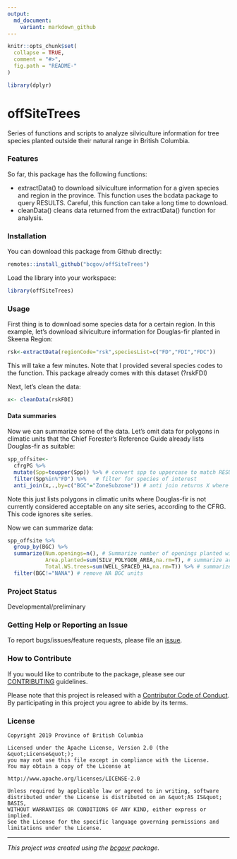 ```yaml
---
output:
  md_document:
    variant: markdown_github
---
```


```r
knitr::opts_chunk$set(
  collapse = TRUE,
  comment = "#>",
  fig.path = "README-"
)

library(dplyr)
```

<!-- Add a project state badge
See https://github.com/BCDevExchange/Our-Project-Docs/blob/master/discussion/projectstates.md
If you have bcgovr installed and you use RStudio, click the 'Insert BCDevex Badge' Addin. -->

# offSiteTrees

Series of functions and scripts to analyze silviculture information for tree species planted outside their natural range in British Columbia.

### Features
So far, this package has the following functions:

- extractData() to download silviculture information for a given species and region in the province.  This function uses the bcdata package to query RESULTS.  Careful, this function can take a long time to download.
- cleanData() cleans data returned from the extractData() function for analysis.

### Installation
You can download this package from Github directly:

```r
remotes::install_github("bcgov/offSiteTrees")
```

Load the library into your workspace:
```r
library(offSiteTrees)
```


### Usage

First thing is to download some species data for a certain region.  In this example, let's download silviculture information for Douglas-fir planted in Skeena Region:
```r
rsk<-extractData(regionCode="rsk",speciesList=c("FD","FDI","FDC"))
```

This will take a few minutes.  Note that I provided several species codes to the function.
This package already comes with this dataset (?rskFDI)

Next, let's clean the data:
```r
x<- cleanData(rskFDI)

```

#### Data summaries

Now we can summarize some of the data.  Let's omit data for polygons in climatic units that the Chief Forester's Reference Guide already lists Douglas-fir as suitable:

```r
spp_offsite<-
  cfrgPG %>%
  mutate(Spp=toupper(Spp)) %>% # convert spp to uppercase to match RESULTS
  filter(Spp%in%"FD") %>%   # filter for species of interest
  anti_join(x,.,by=c("BGC"="ZoneSubzone")) # anti join returns X where it is not listed in CFRG

```

Note this just lists polygons in climatic units where Douglas-fir is not currently considered acceptable on any site series, according to the CFRG.  This code ignores site series.

Now we can summarize data:
```r
spp_offsite %>% 
  group_by(BGC) %>% 
  summarize(Num.openings=n(), # Summarize number of openings planted with Fd
            Area.planted=sum(SILV_POLYGON_AREA,na.rm=T), # summarize area planted with Fd
            Total.WS.trees=sum(WELL_SPACED_HA,na.rm=T)) %>% # summarize total Fd well spaced
  filter(BGC!="NANA") # remove NA BGC units


```


### Project Status
Developmental/preliminary

### Getting Help or Reporting an Issue

To report bugs/issues/feature requests, please file an [issue](https://github.com/bcgov/offSiteTrees/issues/).

### How to Contribute

If you would like to contribute to the package, please see our 
[CONTRIBUTING](CONTRIBUTING.md) guidelines.

Please note that this project is released with a [Contributor Code of Conduct](CODE_OF_CONDUCT.md). By participating in this project you agree to abide by its terms.

### License

```
Copyright 2019 Province of British Columbia

Licensed under the Apache License, Version 2.0 (the &quot;License&quot;);
you may not use this file except in compliance with the License.
You may obtain a copy of the License at

http://www.apache.org/licenses/LICENSE-2.0

Unless required by applicable law or agreed to in writing, software distributed under the License is distributed on an &quot;AS IS&quot; BASIS,
WITHOUT WARRANTIES OR CONDITIONS OF ANY KIND, either express or implied.
See the License for the specific language governing permissions and limitations under the License.
```

---
*This project was created using the [bcgovr](https://github.com/bcgov/bcgovr) package.* 
